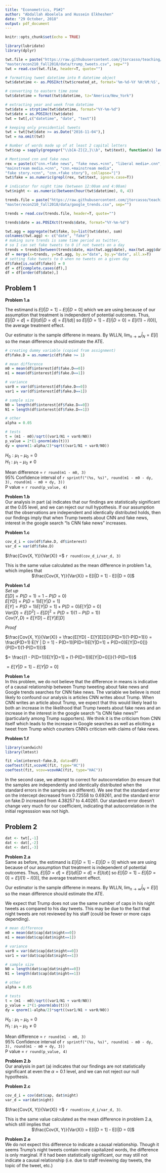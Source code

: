 ```yaml
---
title: "Econometrics, PS#2"
author: "Abdallah Aboelela and Hussein Elkheshen"
date: "29 October, 2018"
output: pdf_document
---
```


```r
knitr::opts_chunk$set(echo = TRUE)
```

```r
library(lubridate)
library(dplyr)

twt.file = paste("https://raw.githubusercontent.com/jtorcasso/teaching/",
"master/econ210_fall2018/data/trump_tweets.csv", sep="")
twt = read.csv(twt.file, header=T, quote="")

# formatting tweet datetime into R datetime object
twt$datetime <- as.POSIXct(twt$created_at, format='%m-%d-%Y %H:%M:%S', tz="GMT")

# converting to eastern time zone
twt$datetime = format(twt$datetime, tz="America/New_York")

# extracting year and week from datetime
twt$date = strptime(twt$datetime, format="%Y-%m-%d")
twt$date = as.POSIXct(twt$date)
twt = twt[,c("datetime", "date", "text")]

# keeping only presidential tweets
twt = twt[twt$date >= as.Date("2016-11-04"),]
twt = na.omit(twt)

# Number of words made up of at least 2 capital letters
twt$cap = sapply(gregexpr("\\b[A-Z]{2,}\\b", twt$text), function(x) length(c(x[x > 0])))

# Mentioned cnn and fake news
rex = paste(c("cnn.+fake news", "fake news.+cnn", "liberal media+.cnn", "cnn.+liberal media",
"mainstream media.+cnn", "cnn.+mainstream media",
"fake story.+cnn", "cnn.+fake story"), collapse="|")
twt$fake = as.numeric(grepl(rex, twt$text, ignore.case=T))

# indicator for night time (between 12:00am and 4:00am)
twt$night <- as.numeric(between(hour(twt$datetime), 0, 4))

trends.file = paste("https://raw.githubusercontent.com/jtorcasso/teaching/",
"master/econ210_fall2018/data/google_trends.csv", sep="")

trends = read.csv(trends.file, header=T, quote="")

trends$date = as.POSIXct(trends$date, format="%Y-%m-%d")

twt.agg = aggregate(twt$fake, by=list(twt$date), sum)
colnames(twt.agg) <- c("date", "fake")
# making sure trends is same time period as twitter,
# so I can set fake tweets to 0 if not tweets on a day
trends = trends[between(trends$date, min(twt.agg$date), max(twt.agg$date)),]
df = merge(x=trends, y=twt.agg, by.x="date", by.y="date", all.x=T)
# setting fake tweets to 0 when no tweets on a given day
df$fake[is.na(df$fake)] = 0
df = df[complete.cases(df),]
df = df[order(df$date),]

```

## Problem 1

**Problem 1.a**

The estimand is $E[I|D = 1] - E[I|D = 0]$ which we are using because of our assumption that treatment is independent of potential outcomes. Thus, $E[I|D=d] = E[I(d)|D=d] = E[I(d)]$ so $E[I|D = 1] - E[I|D = 0] = E[I(1)-I(0)]$, the average treatment effect.

Our estimator is the sample differene in means. By WLLN, $\lim_{n\to\infty} \bar{I}_N = E[I]$ so the mean difference should estimate the ATE.

```r
# creating dummy variable (copied from assignment)
df$fake.D = as.numeric(df$fake >= 1)

# mean difference
m0 = mean(df$interest[df$fake.D==0])
m1 = mean(df$interest[df$fake.D==1])

# variance
var0 = var(df$interest[df$fake.D==0])
var1 = var(df$interest[df$fake.D==1])

# sample size
N0 = length(df$interest[df$fake.D==0])
N1 = length(df$interest[df$fake.D==1])

# other
alpha = 0.05

# tests
t = (m1 - m0)/sqrt((var1/N1 + var0/N0))
p_value = 2*(1-pnorm(abs(t)))
dy = qnorm(1-alpha/2)*sqrt((var1/N1 + var0/N0))

```

$H_0: \mu_1 - \mu_0 = 0$  
$H_1: \mu_1 - \mu_0 \neq 0$

Mean difference = `r round(m1 - m0, 3)`  
95% Confidence interval of `r sprintf("(%s, %s)", round(m1 - m0 - dy, 3), round(m1 - m0 + dy, 3))`    
P value = `r round(p_value, 4)`


**Problem 1.b**  
Our analysis in part (a) indicates that our findings are statistically significant at the 0.05 level, and we can reject our null hypothesis. If our assumption that the observations are independent and identically distributed holds, then our findings imply that when Trump tweets about CNN and fake news, interest in the google search "Is CNN fake news" increases.

\pagebreak

**Problem 1.c**
```r
cov_d_i = cov(df$fake.D, df$interest)
var_d = var(df$fake.D)
```

$\frac{Cov(X, Y)}{Var(X)} =$ `r round(cov_d_i/var_d, 3)`

This is the same value calculated as the mean difference in problem 1.a, which implies that
<center> $\frac{Cov(X, Y)}{Var(X)} = E[I|D = 1] - E[I|D = 0]$ </center>


**Problem 1.d**  
*Set up*  
$E[D] = P(D=1) = 1 - P(D=0)$  
$E[YD] = P(D=1) E[Y | D = 1]$  
$E[Y] = P(D=1)E[Y|D=1] + P(D=0)E[Y|D=0]$  
$Var(D) = E[D^2] - E[D]^2 = P(D=1)(1-P(D=1))$  
$Cov(Y, D) = E[YD] - E[Y]E[D]$  

*Proof*  

$\frac{Cov(X, Y)}{Var(X)} = \frac{E[YD] - E[Y]E[D]}{P(D=1)(1-P(D=1))} = \frac{P(D=1) E[Y | D = 1] - P(D=1)[P(D=1)E[Y|D=1] + P(D=0)E[Y|D=0]]}{P(D=1)(1-P(D=1))}$  

$= \frac{(1 - P(D=1))E[Y|D=1] + (1-P(D=1))E[Y|D=0]]}{1-P(D=1)}$  

$=E[Y|D = 1] - E[Y|D = 0]$


**Problem 1.e**  
In this problem, we do not believe that the difference in means is indicative of a causal relationship between Trump tweeting about fake news and Google trends searches for CNN fake news. The variable we believe is most likely to confound our analysis is articles CNN writes about Trump. When CNN writes an article about Trump, we expect that this would likely lead to both an increase in the likelihood that Trump tweets about fake news and an increase in the interest in the google search "Is CNN fake news?" (particularly among Trump supporters). We think it is the criticism from CNN itself which leads to the increase in Google searches as well as eliciting a tweet from Trump which counters CNN's criticism with claims of fake news.


**Problem 1.f**   
```r
library(sandwich)
library(lmtest)
```

```r
fit =lm(interest~fake.D, data=df)
coeftest(fit,vcovHC(fit, type="HC"))
coeftest(fit, vcov=vcovHAC(fit, type="HAC"))
```

In the second case, we attempt to correct for autocorrelation (to ensure that the samples are independently and identically distributed when the standard errors in the samples are different). We see that the standard error on the intercept decreased from 0.72558 to 0.69261, and the standard error on fake.D increased from 4.38257 to 4.40261. Our standard error doesn't change very much for our coefficient, indicating that autocorrelation in the initial regresssion was not high.

## Problem 2
```r
dat <- twt[,-1]
dat <- dat[,-2]
dat <- dat[,-3]
```

**Problem 2.a**  
Same as before, the estimand is $E[I|D = 1] - E[I|D = 0]$ which we are using because of our assumption that treatment is independent of potential outcomes. Thus, $E[I|D=d] = E[I(d)|D=d] = E[I(d)]$ so $E[I|D = 1] - E[I|D = 0] = E[I(1)-I(0)]$, the average treatment effect.

Our estimator is the sample differene in means. By WLLN, $\lim_{n\to\infty} \bar{I}_N = E[I]$ so the mean difference should estimate the ATE.

We expect that Trump does not use the same number of caps in his night tweets as compared to his day tweets. This may be due to the fact that night tweets are not reviewed by his staff (could be fewer or more caps depending).

```r
# mean difference
m0 = mean(dat$cap[dat$night==0])
m1 = mean(dat$cap[dat$night==1])

# variance
var0 = var(dat$cap[dat$night==0])
var1 = var(dat$cap[dat$night==1])

# sample size
N0 = length(dat$cap[dat$night==0])
N1 = length(dat$cap[dat$night==1])

# other
alpha = 0.05

# tests
t = (m1 - m0)/sqrt((var1/N1 + var0/N0))
p_value = 2*(1-pnorm(abs(t)))
dy = qnorm(1-alpha/2)*sqrt((var1/N1 + var0/N0))

```

$H_0: \mu_1 - \mu_0 = 0$  
$H_1: \mu_1 - \mu_0 \neq 0$

Mean difference = `r round(m1 - m0, 3)`   
95% Confidence interval of `r sprintf("(%s, %s)", round(m1 - m0 - dy, 3), round(m1 - m0 + dy, 3))`   
P value = `r round(p_value, 4)`


**Problem 2.b**  
Our analysis in part (a) indicates that our findings are not statistically significant at even the $\alpha = 0.1$ level, and we can not reject our null hypothesis.


**Problem 2.c**  
```r
cov_d_i = cov(dat$cap, dat$night)
var_d = var(dat$night)
```

$\frac{Cov(X, Y)}{Var(X)} =$ `r round(cov_d_i/var_d, 3)`.

This is the same value calculated as the mean difference in problem 2.a, which still implies that
<center> $\frac{Cov(X, Y)}{Var(X)} = E[I|D = 1] - E[I|D = 0]$ </center>


**Problem 2.e**  
We do not expect this difference to indicate a causal relationship. Though it seems Trump's night tweets contain more capitalized words, the difference is only marginal. If it had been statistically significant, our may still not indicate a causal relationship (i.e. due to staff reviewing day tweets, the topic of the tweet, etc.) 
